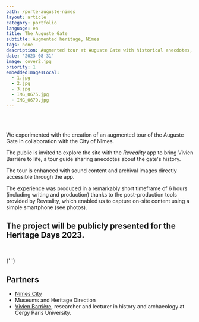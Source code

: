 ```yaml
---
path: /porte-auguste-nimes
layout: article
category: portfolio
language: en
title: The Auguste Gate
subtitle: Augmented heritage, Nîmes
tags: none
description: Augmented tour at Auguste Gate with historical anecdotes, showcased for Heritage Days 2023.
date: '2023-08-31'
image: cover2.jpg
priority: 1
embeddedImagesLocal:
  - 1.jpg
  - 2.jpg
  - 3.jpg
  - IMG_0675.jpg
  - IMG_0679.jpg
---
```


<ResponsiveIframe
  src="https://youtube.com/embed/74OepTiRQ0c"
  width="1080"
  height="1080"
/>
<br />
<br />

We experimented with the creation of an augmented tour of the Auguste Gate in collaboration with the City of Nîmes.

The public is invited to explore the site with the _Reveality_ app to bring Vivien Barrière to life, a tour guide sharing anecdotes about the gate's history.

The tour is enhanced with sound content and archival images directly accessible through the app.

The experience was produced in a remarkably short timeframe of 6 hours (including writing and production) thanks to the post-production tools provided by Reveality, which enabled us to capture on-site content using a simple smartphone (see photos).

## The project will be publicly presented for the Heritage Days 2023.

<br />

<ImageGrid props={props.data.mdx.frontmatter.embeddedImagesLocal} />{' '}

## Partners

- [Nîmes City](//www.nimes.fr/)
- Museums and Heritage Direction
- [Vivien Barrière](https://www.cyu.fr/m-vivien-barriere), researcher and lecturer in history and archaeology at Cergy Paris University.
